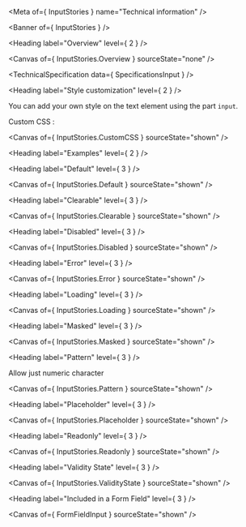 
<Meta of={ InputStories } name="Technical information" />

<Banner of={ InputStories } />

<Heading label="Overview" level={ 2 } />

<Canvas of={ InputStories.Overview } sourceState="none" />

<TechnicalSpecification data={ SpecificationsInput } />

<Heading label="Style customization" level={ 2 } />

You can add your own style on the text element using the part `input`.

Custom CSS :

<Canvas of={ InputStories.CustomCSS } sourceState="shown" />

<Heading label="Examples" level={ 2 } />

<Heading label="Default" level={ 3 } />

<Canvas of={ InputStories.Default } sourceState="shown" />

<Heading label="Clearable" level={ 3 } />

<Canvas of={ InputStories.Clearable } sourceState="shown" />

<Heading label="Disabled" level={ 3 } />

<Canvas of={ InputStories.Disabled } sourceState="shown" />

<Heading label="Error" level={ 3 } />

<Canvas of={ InputStories.Error } sourceState="shown" />

<Heading label="Loading" level={ 3 } />

<Canvas of={ InputStories.Loading } sourceState="shown" />

<Heading label="Masked" level={ 3 } />

<Canvas of={ InputStories.Masked } sourceState="shown" />

<Heading label="Pattern" level={ 3 } />

Allow just numeric character

<Canvas of={ InputStories.Pattern } sourceState="shown" />

<Heading label="Placeholder" level={ 3 } />

<Canvas of={ InputStories.Placeholder } sourceState="shown" />

<Heading label="Readonly" level={ 3 } />

<Canvas of={ InputStories.Readonly } sourceState="shown" />

<Heading label="Validity State" level={ 3 } />

<Canvas of={ InputStories.ValidityState } sourceState="shown" />

<Heading label="Included in a Form Field" level={ 3 } />

<Canvas of={ FormFieldInput } sourceState="shown" />
